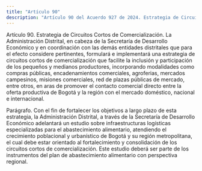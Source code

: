 ```yaml
---
title: "Artículo 90"
description: "Artículo 90 del Acuerdo 927 de 2024. Estrategia de Circuitos Cortos de Comercialización."
---
```


Artículo 90. Estrategia de Circuitos Cortos de Comercialización. La Administración Distrital, en cabeza de la Secretaría de Desarrollo Económico y en coordinación con las demás entidades distritales que para el efecto considere pertinentes, formulará e implementará una estrategia de circuitos cortos de comercialización que facilite la inclusión y participación de los pequeños y medianos productores, incorporando modalidades como compras públicas, encadenamientos comerciales, agroferias, mercados campesinos, misiones comerciales, red de plazas públicas de mercado, entre otros, en aras de promover el contacto comercial directo entre la oferta productiva de Bogotá y la región con el mercado doméstico, nacional e internacional.
 
Parágrafo. Con el fin de fortalecer los objetivos a largo plazo de esta estrategia, la Administración Distrital, a través de la Secretaría de Desarrollo Económico adelantará un estudio sobre infraestructuras logísticas especializadas para el abastecimiento alimentario, atendiendo el crecimiento poblacional y urbanístico de Bogotá y su región metropolitana, el cual debe estar orientado al fortalecimiento y consolidación de los circuitos cortos de comercialización. Este estudio deberá ser parte de los instrumentos del plan de abastecimiento alimentario con perspectiva regional.